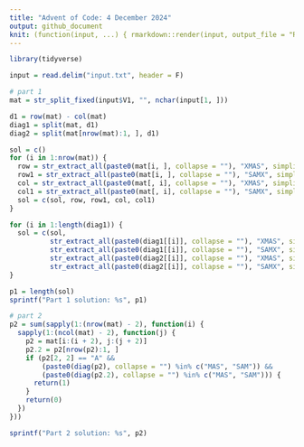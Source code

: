 ```yaml
---
title: "Advent of Code: 4 December 2024"
output: github_document
knit: (function(input, ...) { rmarkdown::render(input, output_file = "README.md", envir = globalenv()) })
---
```


```r
library(tidyverse)
```

```r
input = read.delim("input.txt", header = F)
```

```r
# part 1
mat = str_split_fixed(input$V1, "", nchar(input[1, ]))

d1 = row(mat) - col(mat)
diag1 = split(mat, d1)
diag2 = split(mat[nrow(mat):1, ], d1)

sol = c()
for (i in 1:nrow(mat)) {
  row = str_extract_all(paste0(mat[i, ], collapse = ""), "XMAS", simplify = TRUE)
  row1 = str_extract_all(paste0(mat[i, ], collapse = ""), "SAMX", simplify = TRUE)
  col = str_extract_all(paste0(mat[, i], collapse = ""), "XMAS", simplify = TRUE)
  col1 = str_extract_all(paste0(mat[, i], collapse = ""), "SAMX", simplify = TRUE)
  sol = c(sol, row, row1, col, col1)
}

for (i in 1:length(diag1)) {
  sol = c(sol, 
          str_extract_all(paste0(diag1[[i]], collapse = ""), "XMAS", simplify = TRUE),
          str_extract_all(paste0(diag1[[i]], collapse = ""), "SAMX", simplify = TRUE),
          str_extract_all(paste0(diag2[[i]], collapse = ""), "XMAS", simplify = TRUE),
          str_extract_all(paste0(diag2[[i]], collapse = ""), "SAMX", simplify = TRUE))
}

p1 = length(sol)
sprintf("Part 1 solution: %s", p1)
```

```r
# part 2
p2 = sum(sapply(1:(nrow(mat) - 2), function(i) {
  sapply(1:(ncol(mat) - 2), function(j) {
    p2 = mat[i:(i + 2), j:(j + 2)]
    p2.2 = p2[nrow(p2):1, ]
    if (p2[2, 2] == "A" && 
        (paste0(diag(p2), collapse = "") %in% c("MAS", "SAM")) && 
        (paste0(diag(p2.2), collapse = "") %in% c("MAS", "SAM"))) {
      return(1)
    }
    return(0)
  })
}))

sprintf("Part 2 solution: %s", p2)
```


































